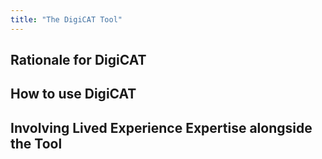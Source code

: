 ---
title: "The DigiCAT Tool"
---

## Rationale for DigiCAT


## How to use DigiCAT


## Involving Lived Experience Expertise alongside the Tool 
